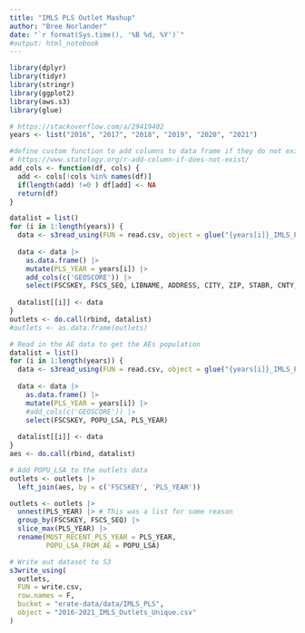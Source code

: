 ```yaml
---
title: "IMLS PLS Outlet Mashup"
author: "Bree Norlander"
date: "`r format(Sys.time(), '%B %d, %Y')`"
#output: html_notebook
---
```


```r
library(dplyr)
library(tidyr)
library(stringr)
library(ggplot2)
library(aws.s3)
library(glue)
```

```r
# https://stackoverflow.com/a/29419402
years <- list("2016", "2017", "2018", "2019", "2020", "2021")

#define custom function to add columns to data frame if they do not exist
# https://www.statology.org/r-add-column-if-does-not-exist/
add_cols <- function(df, cols) {
  add <- cols[!cols %in% names(df)]
  if(length(add) !=0 ) df[add] <- NA
  return(df)
}

datalist = list()
for (i in 1:length(years)) {
  data <- s3read_using(FUN = read.csv, object = glue("{years[i]}_IMLS_PLS_OUTLET.csv"), bucket = "erate-data/data/IMLS_PLS")
  
  data <- data |> 
    as.data.frame() |> 
    mutate(PLS_YEAR = years[i]) |> 
    add_cols(c('GEOSCORE')) |> 
    select(FSCSKEY, FSCS_SEQ, LIBNAME, ADDRESS, CITY, ZIP, STABR, CNTY, LONGITUD, LATITUDE, LOCALE, C_OUT_TY, C_FSCS, CDCODE, CENBLOCK, CENTRACT, GEOSCORE, SQ_FEET, ZIP4, PLS_YEAR)
    
  datalist[[i]] <- data
}
outlets <- do.call(rbind, datalist)
#outlets <- as.data.frame(outlets)
```

```r
# Read in the AE data to get the AEs population
datalist = list()
for (i in 1:length(years)) {
  data <- s3read_using(FUN = read.csv, object = glue("{years[i]}_IMLS_PLS_AE.csv"), bucket = "erate-data/data/IMLS_PLS")
  
  data <- data |> 
    as.data.frame() |> 
    mutate(PLS_YEAR = years[i]) |> 
    #add_cols(c('GEOSCORE')) |> 
    select(FSCSKEY, POPU_LSA, PLS_YEAR)
    
  datalist[[i]] <- data
}
aes <- do.call(rbind, datalist)
```

```r
# Add POPU_LSA to the outlets data
outlets <- outlets |> 
  left_join(aes, by = c('FSCSKEY', 'PLS_YEAR'))
```

```r
outlets <- outlets |> 
  unnest(PLS_YEAR) |> # This was a list for some reason
  group_by(FSCSKEY, FSCS_SEQ) |> 
  slice_max(PLS_YEAR) |> 
  rename(MOST_RECENT_PLS_YEAR = PLS_YEAR,
         POPU_LSA_FROM_AE = POPU_LSA)
```

```r
# Write out dataset to S3
s3write_using(
  outlets,
  FUN = write.csv,
  row.names = F,
  bucket = "erate-data/data/IMLS_PLS",
  object = "2016-2021_IMLS_Outlets_Unique.csv"
)
```

